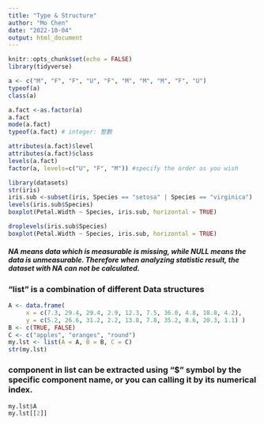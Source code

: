 ```yaml
---
title: "Type & Structure"
author: "Mo Chen"
date: "2022-10-04"
output: html_document
---
```


```r
knitr::opts_chunk$set(echo = FALSE)
library(tidyverse)
```

```r
a <- c("M", "F", "F", "U", "F", "M", "M", "M", "F", "U")
typeof(a)
class(a)
```

```r
a.fact <-as.factor(a)
a.fact
mode(a.fact)
typeof(a.fact) # integer: 整數
```

```r
attributes(a.fact)$level
attributes(a.fact)$class
levels(a.fact)
factor(a, levels=c("U", "F", "M")) #specify the order as you wish
```

```r
library(datasets)
str(iris)
iris.sub <-subset(iris, Species == "setosa" | Species == "virginica")
levels(iris.sub$Species)
boxplot(Petal.Width ~ Species, iris.sub, horizontal = TRUE)
```
```r
droplevels(iris.sub$Species)
boxplot(Petal.Width ~ Species, iris.sub, horizontal = TRUE)
```

##### NA means data which is measurable is missing, while NULL means the data is unmeasurable. Therefore when analyzing statistic result, the dataset with NA can not be calculated.

### "list" is a combination of different Data structures
```r
A <- data.frame(
     x = c(7.3, 29.4, 29.4, 2.9, 12.3, 7.5, 36.0, 4.8, 18.8, 4.2),
     y = c(5.2, 26.6, 31.2, 2.2, 13.8, 7.8, 35.2, 8.6, 20.3, 1.1) )
B <- c(TRUE, FALSE)
C <- c("apples", "oranges", "round")
my.lst <- list(A = A, B = B, C = C)
str(my.lst)
```

### component in list can be extracted using "$" symbol by the specific component name, or you can calling it by its numerical index. 

```r
my.lst$A
my.lst[[2]]
```